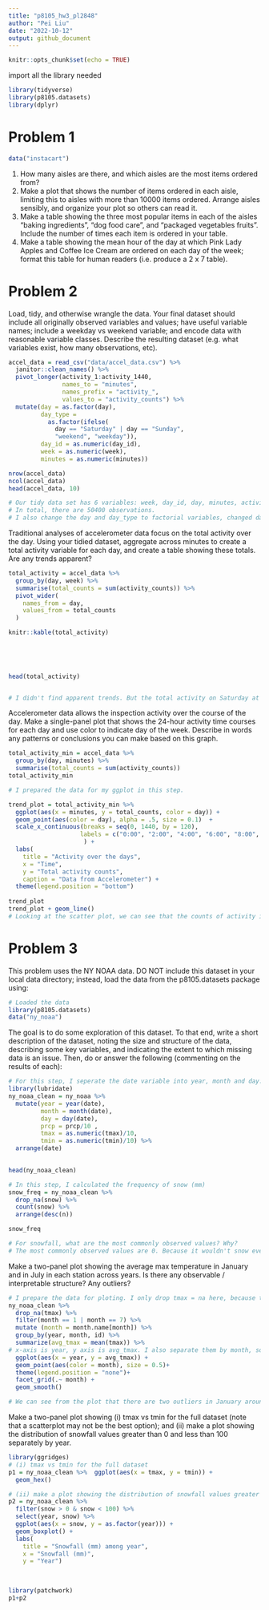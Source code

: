 ```yaml
---
title: "p8105_hw3_pl2848"
author: "Pei Liu"
date: "2022-10-12"
output: github_document
---
```


```r
knitr::opts_chunk$set(echo = TRUE)
```
import all the library needed
```r
library(tidyverse)
library(p8105.datasets)
library(dplyr)
```

# Problem 1
```r
data("instacart")
```

1. How many aisles are there, and which aisles are the most items ordered from?
2. Make a plot that shows the number of items ordered in each aisle, limiting this to aisles with more than 10000 items ordered. Arrange aisles sensibly, and organize your plot so others can read it.
3. Make a table showing the three most popular items in each of the aisles “baking ingredients”, “dog food care”, and “packaged vegetables fruits”. Include the number of times each item is ordered in your table.
4. Make a table showing the mean hour of the day at which Pink Lady Apples and Coffee Ice Cream are ordered on each day of the week; format this table for human readers (i.e. produce a 2 x 7 table).

# Problem 2

Load, tidy, and otherwise wrangle the data. Your final dataset should include all originally observed variables and values; have useful variable names; include a weekday vs weekend variable; and encode data with reasonable variable classes. Describe the resulting dataset (e.g. what variables exist, how many observations, etc).
```r
accel_data = read_csv("data/accel_data.csv") %>% 
  janitor::clean_names() %>% 
  pivot_longer(activity_1:activity_1440,
               names_to = "minutes",
               names_prefix = "activity_",
               values_to = "activity_counts") %>% 
  mutate(day = as.factor(day),
         day_type = 
           as.factor(ifelse(
             day == "Saturday" | day == "Sunday",
             "weekend", "weekday")),
         day_id = as.numeric(day_id),
         week = as.numeric(week),
         minutes = as.numeric(minutes))

nrow(accel_data)
ncol(accel_data)
head(accel_data, 10)

# Our tidy data set has 6 variables: week, day_id, day, minutes, activity_counts, and day_type.
# In total, there are 50400 observations.
# I also change the day and day_type to factorial variables, changed day_id, week and minutes to numeric variables.
```

Traditional analyses of accelerometer data focus on the total activity over the day. Using your tidied dataset, aggregate across minutes to create a total activity variable for each day, and create a table showing these totals. Are any trends apparent?


```r

total_activity = accel_data %>% 
  group_by(day, week) %>% 
  summarise(total_counts = sum(activity_counts)) %>% 
  pivot_wider(
    names_from = day,
    values_from = total_counts
  ) 

knitr::kable(total_activity)
  


  
  
head(total_activity)


# I didn't find apparent trends. But the total activity on Saturday at week 4 and 5 is extrmely small compared to other days.
```



Accelerometer data allows the inspection activity over the course of the day. Make a single-panel plot that shows the 24-hour activity time courses for each day and use color to indicate day of the week. Describe in words any patterns or conclusions you can make based on this graph.
```r
total_activity_min = accel_data %>% 
  group_by(day, minutes) %>% 
  summarise(total_counts = sum(activity_counts))
total_activity_min

# I prepared the data for my ggplot in this step.
```


```r
trend_plot = total_activity_min %>% 
  ggplot(aes(x = minutes, y = total_counts, color = day)) + 
  geom_point(aes(color = day), alpha = .5, size = 0.1)  +
  scale_x_continuous(breaks = seq(0, 1440, by = 120),
                    labels = c("0:00", "2:00", "4:00", "6:00", "8:00", "10:00", "12:00", "14:00", "16:00", "18:00" , "20:00", "22:00", "24:00")
                     ) +
  labs(
    title = "Activity over the days",
    x = "Time",
    y = "Total activity counts",
    caption = "Data from Accelerometer") +
  theme(legend.position = "bottom")
  
trend_plot
trend_plot + geom_line()
# Looking at the scatter plot, we can see that the counts of activity is low midnight (during the sleep time), and starts to increase after about 6. Then the counts reach the first peak around 12:00 (11:00. Then the counts drops around 13:00, and fluctuated until 20:00 to 22:00, where the activity reached the second peak. Then the activity drops after around 23:00.
```



# Problem 3
This problem uses the NY NOAA data. DO NOT include this dataset in your local data directory; instead, load the data from the p8105.datasets package using:
```r
# Loaded the data
library(p8105.datasets)
data("ny_noaa")
```

The goal is to do some exploration of this dataset. To that end, write a short description of the dataset, noting the size and structure of the data, describing some key variables, and indicating the extent to which missing data is an issue. Then, do or answer the following (commenting on the results of each):



```r
# For this step, I seperate the date variable into year, month and day. I adjust the units for prcp by deviding original prcp by 10, and do the same thing for tmax and tmin.
library(lubridate)
ny_noaa_clean = ny_noaa %>% 
  mutate(year = year(date),
         month = month(date), 
         day = day(date),
         prcp = prcp/10 , 
         tmax = as.numeric(tmax)/10,  
         tmin = as.numeric(tmin)/10) %>% 
  arrange(date)
  

head(ny_noaa_clean)
```

```r
# In this step, I calculated the frequency of snow (mm)
snow_freq = ny_noaa_clean %>% 
  drop_na(snow) %>% 
  count(snow) %>% 
  arrange(desc(n))

snow_freq

# For snowfall, what are the most commonly observed values? Why?
# The most commonly observed values are 0. Because it wouldn't snow everyday, especially in seasons other than winter. So most of the values are 0.
```
Make a two-panel plot showing the average max temperature in January and in July in each station across years. Is there any observable / interpretable structure? Any outliers?
```r
# I prepare the data for ploting. I only drop tmax = na here, because that's the variable that I am interested in. I also changed month from numer to its name. 
ny_noaa_clean %>% 
  drop_na(tmax) %>% 
  filter(month == 1 | month == 7) %>% 
  mutate (month = month.name[month]) %>% 
  group_by(year, month, id) %>% 
  summarize(avg_tmax = mean(tmax)) %>% 
# x-axis is year, y axis is avg_tmax. I also separate them by month, so that there are two plots.
  ggplot(aes(x = year, y = avg_tmax)) +
  geom_point(aes(color = month), size = 0.5)+
  theme(legend.position = "none")+
  facet_grid(.~ month) + 
  geom_smooth()

# We can see from the plot that there are two outliers in January around 1982 and 2005 The temperatures were below -10. For temperatures in July, there is one obvious outlier around 1988, the temperature was below 15. 
```

Make a two-panel plot showing (i) tmax vs tmin for the full dataset (note that a scatterplot may not be the best option); and (ii) make a plot showing the distribution of snowfall values greater than 0 and less than 100 separately by year.
```r
library(ggridges)
# (i) tmax vs tmin for the full dataset
p1 = ny_noaa_clean %>%  ggplot(aes(x = tmax, y = tmin)) + 
  geom_hex()

# (ii) make a plot showing the distribution of snowfall values greater than 0 and less than 100 separately by year
p2 = ny_noaa_clean %>%  
  filter(snow > 0 & snow < 100) %>% 
  select(year, snow) %>% 
  ggplot(aes(x = snow, y = as.factor(year))) +
  geom_boxplot() +
  labs(
    title = "Snowfall (mm) among year",
    x = "Snowfall (mm)",
    y = "Year")
  
  

library(patchwork)
p1+p2 
```

